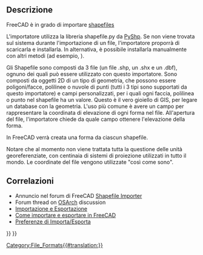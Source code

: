 <languages/>

{{Docnav/it
|[[Arch_3DS/it|3DS]]
|
|[[BIM_Workbench/it|BIM]]
|IconL=
|IconR=
|IconC=Workbench_BIM.svg
}}

{{TOCright}}

<span id="Description"></span>
== Descrizione ==

FreeCAD è in grado di importare [https://en.wikipedia.org/wiki/Shapefile shapefiles]

L'importatore utilizza la libreria shapefile.py da [https://github.com/GeospatialPython/pyshp PyShp]. Se non viene trovata sul sistema durante l'importazione di un file, l'importatore proporrà di scaricarla e installarla. In alternativa, è possibile installarla manualmente con altri metodi (ad esempio, {{Incode|pip install pyshp}}).

Gli Shapefile sono composti da 3 file (un file .shp, un .shx e un .dbf), ognuno dei quali può essere utilizzato con questo importatore. Sono composti da oggetti 2D di un tipo di geometria, che possono essere poligoni/facce, polilinee o nuvole di punti (tutti i 3 tipi sono supportati da questo importatore) e campi personalizzati, per i quali ogni faccia, polilinea o punto nel shapefile ha un valore. Questo è il vero gioiello di GIS, per legare un database con la geometria. L'uso più comune è avere un campo per rappresentare la coordinata di elevazione di ogni forma nel file. All'apertura del file, l'importatore chiede da quale campo ottenere l'elevazione della forma.

In FreeCAD verrà creata una forma da ciascun shapefile.

Notare che al momento non viene trattata tutta la questione delle unità georeferenziate, con centinaia di sistemi di proiezione utilizzati in tutto il mondo. Le coordinate del file vengono utilizzate "così come sono".

<span id="Related"></span>
== Correlazioni ==

* Annuncio nel forum di FreeCAD [https://forum.freecadweb.org/viewtopic.php?f=9&t=46150 Shapefile Importer]
* Forum thread on [https://community.osarch.org/discussion/comment/578#Comment_578 OSArch] discussion
* [[Import Export/it|Importazione e Esportazione]]
* [[FreeCAD Howto Import Export|Come importare e esportare in FreeCAD]]
* [[Import Export Preferences/it|Preferenze di Importa/Esporta]]


{{Docnav/it
|[[Arch_3DS/it|3DS]]
|
|[[BIM_Workbench/it|BIM]]
|IconL=
|IconR=
|IconC=Workbench_BIM.svg
}}

{{BIM_Tools_navi{{#translation:}}}}
{{Userdocnavi{{#translation:}}}}
[[Category:File_Formats{{#translation:}}]]
